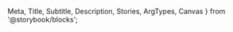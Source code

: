   Meta,
  Title,
  Subtitle,
  Description,
  Stories,
  ArgTypes,
  Canvas
} from '@storybook/blocks';

<Meta of={UGDialogStories} />

<Title />
<Subtitle of={UGDialogStories} />
<Description of={UGDialogStories} />
<CustomBlock of={UGDialogStories} />
<Canvas of={UGDialogStories.Dialog} />
<ArgTypes />
<Stories includePrimary={false} />
